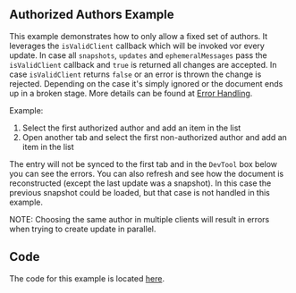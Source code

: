 ## Authorized Authors Example

This example demonstrates how to only allow a fixed set of authors. It leverages the `isValidClient` callback which will be invoked vor every update. In case all `snapshots`, `updates` and `ephemeralMessages` pass the `isValidClient` callback and `true` is returned all changes are accepted. In case `isValidClient` returns `false` or an error is thrown the change is rejected. Depending on the case it's simply ignored or the document ends up in a broken stage. More details can be found at [Error Handling](/docs/error-handling).

Example:

1. Select the first authorized author and add an item in the list
2. Open another tab and select the first non-authorized author and add an item in the list

The entry will not be synced to the first tab and in the `DevTool` box below you can see the errors. You can also refresh and see how the document is reconstructed (except the last update was a snapshot). In this case the previous snapshot could be loaded, but that case is not handled in this example.

NOTE: Choosing the same author in multiple clients will result in errors when trying to create update in parallel.


<SimpleExampleWrapper
  component={AuthorizedAuthorsExample}
  generateDocumentKey={false}
/>

## Code

The code for this example is located [here](https://github.com/serenity-kit/secsync/blob/main/documentation/components/AuthorizedAuthorsExample/AuthorizedAuthorsExample.tsx).

